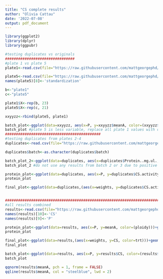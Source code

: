 ```yaml
---
title: "CS complete results"
author: "Olivia Cattau"
date: '2022-07-08'
output: pdf_document
---
```


```r
library(ggplot2)
library(dplyr)
library(ggpubr)

#testing duplicates vs originals
################################
#plate 1 vs plate 5
plate1<-read.csv(file="https://raw.githubusercontent.com/mattgeorgephd/NOPP-gigas-ploidy-temp/main/202107_EXP2/citrate_synthase/results/result_23.csv")

plate5<-read.csv(file="https://raw.githubusercontent.com/mattgeorgephd/NOPP-gigas-ploidy-temp/main/202107_EXP2/citrate_synthase/results/result_105.csv")
names(plate5)[8]<-'standardization'

b<-"plate1"
c<-"plate5"

plate1$X<-rep(b, 23)
plate5$X<-rep(c, 21)

xxyyzz<-rbind(plate5, plate1)

batch_plot<-ggplot(data=xxyyzz, aes(x=P, y=xxyyzz$meanA, color=(xxyyzz$X)))+geom_point()+theme_bw()+geom_smooth(method="lm", se=FALSE, formula=y~x)+geom_text(label=xxyyzz$Label, nudge_x=0.005)+ ylab("A")
batch_plot #plate 5 is less variable, replace all plate 1 values with corresponding values in plate 5 except R47 (no duplicates)
############################################
#testing duplicates from plates 2-4
duplicates<-read.csv(file="https://raw.githubusercontent.com/mattgeorgephd/NOPP-gigas-ploidy-temp/main/202107_EXP2/citrate_synthase/results/duplicates_test.csv")

duplicates$batch<-as.character(duplicates$batch)

batch_plot_2<-ggplot(data=duplicates, aes(x=duplicates$Protein..mg.ul., y=duplicates$meanA, color=(duplicates$batch)))+geom_point()+theme_bw()+geom_smooth(method="lm", se=FALSE, formula=y ~ poly(x, 1))+geom_text(label=duplicates$Label, nudge_x=0.005)+ ylab("A")
batch_plot_2 #do not use any results from batch 2 or 3 due to positive slope, use results from 4 and 5, comment out line 36 to combine batches 

protein_plot<-ggplot(data=duplicates, aes(x=P, y=duplicates$CS.activity..nmol..mg.min.., color=(ploidy)))+geom_point()+theme_bw()+geom_smooth(method="lm", se=FALSE, formula=y~x)+geom_text(label=duplicates$Label, nudge_x=0.005)+ ylab("CS Activity (nmol/(mg*min))")
protein_plot

final_plot<-ggplot(data=duplicates,(aes(x=weights, y=duplicates$CS.activity..nmol..mg.min.., color=trt)))+geom_point()+theme_bw()+geom_smooth(method="lm", se=FALSE, formula = y ~ x ) + ylab("CS Activity (nmol/(mg*min))")


##############################################################################
#all results combined
results<-read.csv(file="https://raw.githubusercontent.com/mattgeorgephd/NOPP-gigas-ploidy-temp/main/202107_EXP2/citrate_synthase/results/result_1-105.csv")
names(results)[10]<-'CS'
names(results)[9]<-'P'

protein_plot<-ggplot(data=results, aes(x=P, y=meanA, color=(ploidy)))+geom_point()+theme_bw()+geom_smooth(method="lm", se=FALSE, formula=y~x)+geom_text(label=results$Label, nudge_x=0.005)+ ylab("A")
protein_plot

final_plot<-ggplot(data=results,(aes(x=weights, y=CS, color=trt)))+geom_point()+theme_bw()+geom_smooth(method="lm", se=FALSE, formula = y ~ x ) + ylab("CS Activity (nmol/(mg*min))")
final_plot

batch_plot<-ggplot(data=results, aes(x=P, y=results$CS, color=(results$batch)))+geom_point()+theme_bw()+geom_smooth(method="lm", se=FALSE, formula=y~x)+geom_text(label=results$Label, nudge_x=0.005)+ ylab("CS Activity (nmol/(mg*min))")
batch_plot

qqnorm(results$meanA, pch = 1, frame = FALSE)
qqline(results$meanA, col = "steelblue", lwd = 2)
```
